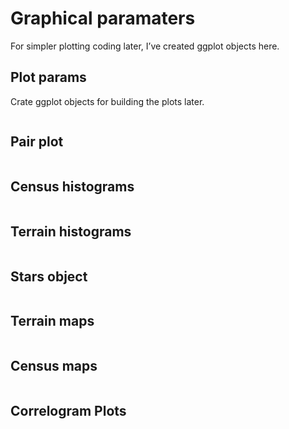 
# Graphical paramaters {.tabset}

For simpler plotting coding later, I've created ggplot objects here.



## Plot params

Crate ggplot objects for building the plots later.

<div class="fold s">
```r
```
</div>



## Pair plot
```r
```



## Census histograms

<div class="fold s">
```r
```
</div>




## Terrain histograms
<div class="fold s">
```r
```
</div>



## Stars object
```r
```


## Terrain maps
<div class="fold s">
```r
```
</div>



## Census maps
<div class="fold s">
```r
```
</div>




## Correlogram Plots
<div class="fold s">
```r
```
</div>



